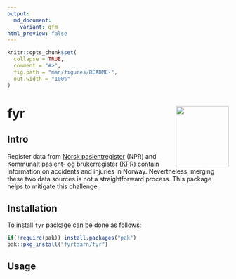 ```yaml
---
output:
  md_document:
    variant: gfm
html_preview: false
---
```


```r
knitr::opts_chunk$set(
  collapse = TRUE,
  comment = "#>",
  fig.path = "man/figures/README-",
  out.width = "100%"
)
```
# fyr <img src='man/figures/fyr_logo.png' align="right" width="120" height="139" />

## Intro

Register data from [Norsk pasientregister](https://www.fhi.no/he/npr/) (NPR) and [Kommunalt pasient- og brukerregister](https://www.fhi.no/he/kpr/) (KPR) contain information on accidents and injuries in Norway. Nevertheless, merging these two data sources is not a straightforward process. This package helps to mitigate this challenge.

## Installation

To install `fyr` package can be done as follows:

```r
if(!require(pak)) install.packages("pak")
pak::pkg_install("fyrtaarn/fyr")
```

## Usage
